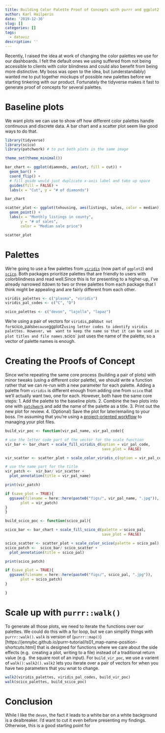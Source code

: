 ```yaml
---
title: Building Color Palette Proof of Concepts with purrr and ggplot2
author: Karl Hailperin
date: '2019-12-30'
slug: []
categories: []
tags:
  - dataviz
description: ''
---
```

Recently, I raised the idea at work of changing the color palettes we use for 
our dashboards. I felt the default ones we using suffered from not being 
accessible to clients with color blindness and could also benefit from being more
distinctive. My boss was open to the idea, but (understandably) wanted me to put 
together mockups of possible new palettes before we starting tinkering with our
product. Fortunately the tidyverse makes it fast to generate proof of concepts 
for several palettes.

# Baseline plots
We want plots we can use to show off how different color palettes handle 
continuous and discrete data. A bar chart and a scatter plot seem like 
good ways to do that.

```r
library(tidyverse)
library(scico)
library(patchwork) # to put both plots in the same image

theme_set(theme_minimal())
```

```r
bar_chart <- ggplot(diamonds, aes(cut, fill = cut)) + 
  geom_bar() + 
  coord_flip() +
  # fill guide would just duplicate x-axis label and take up space
  guides(fill = FALSE) +
  labs(x = "Cut", y = "# of diamonds")

bar_chart
```

```r
scatter_plot <- ggplot(txhousing, aes(listings, sales, color = median)) +
  geom_point() +
  labs(x = "Monthly listings in county", 
       y = "# of sales",
       color = "Median sale price")

scatter_plot
```

# Palettes
We're going to use a few palettes from
[`viridis`](https://cran.r-project.org/web/packages/viridis/vignettes/intro-to-viridis.html) 
(now part of `ggplot2`) and 
[`scico`](https://www.data-imaginist.com/2018/scico-and-the-colour-conundrum/). 
Both packages prioritize palettes that are friendly to users with 
colorblindness and read well.Since this is for presenting to a higher-up, I've 
already narrowed itdown to two or three palettes from each package that I 
think might be appealing and are fairly different from each other.

```r
viridis_palettes <- c("plasma", "viridis")
viridis_pal_codes <- c("C", "D")

scico_palettes <- c("devon", "lajolla", "lapaz")
```

We're using a pair of vectors for `viridis`_pals` but not for `scico_pals` 
because `ggplot2` using letter codes to identify viridis palettes. However, we 
want to keep the name so that it can be used in plot titles and file names.
`scico` just uses the name of the palette, so a vector of palette names is 
enough.

# Creating the Proofs of Concept
Since we're repeating the same core process (building a pair of plots) with 
minor tweaks (using a different color palette), we should write a function
rather that we can re-run with a new parameter for each palette. Adding a 
palette from `viridis` is different enough from adding one from `scico` that 
we'll actually want two, one for each. However, both have the same core steps:
1. Add the palette to the baseline plots.
2. Combine the two plots into one with [`patchwork`](https://patchwork.data-imaginist.com/index.html) and add the 
name of the palette as a title.
3. Print out the new plot for review.
4. (Optional) Save the plot for later/emailing to your boss. I'm assuming 
that you're using a [project-oriented workflow](https://www.tidyverse.org/blog/2017/12/workflow-vs-script/) to 
managing your plot files.
```r
build_vir_poc <- function(vir_pal_name, vir_pal_code){

# use the letter code part of the vector for the scale function
vir_bar <- bar_chart + scale_fill_viridis_d(option = vir_pal_code, 
                                            save_plot = FALSE)

vir_scatter <- scatter_plot + scale_color_viridis_c(option = vir_pal_code)

# use the name part for the title
vir_patch <-  vir_bar/ vir_scatter + 
  plot_annotation(title = vir_pal_name)

print(vir_patch)

if (save_plot = TRUE){
  ggsave(filename = here::here(paste0("figs/", vir_pal_name, ".jpg")),
       plot = vir_patch)
}
}
```

```r
build_scico_poc <- function(scico_pal){

scico_bar <- bar_chart + scale_fill_scico_d(palette = scico_pal,
                                            save_plot = FALSE)

scico_scatter <- scatter_plot + scale_color_scico(palette = scico_pal)
scico_patch <-  scico_bar/ scico_scatter + 
  plot_annotation(title = scico_pal)

print(scico_patch)

if (save_plot = TRUE){
  ggsave(filename = here::here(paste0("figs/", scico_pal, ".jpg")),
       plot = scico_patch)
}

}
```

# Scale up with `purrr::walk()`
To generate all those plots, we need to iterate the functions over our palettes.
We could do this with a for loop, but we can simplify things with 
`purrr::walk()`. `walk` is  version of
(`purrr::map()`)[https://jennybc.github.io/purrr-tutorial/ls01_map-name-position-shortcuts.html] that is designed for functions where we care about the side effects (e.g. 
creating a plot, writing to a file) instead of a traditional return value (e.g. 
the square root of an input). For `build_vir_poc`, we use a varient of `walk()`: 
`walk2()`. `walk2` lets you iterate over a pair of vectors for when you have two 
parameters that you wnat to change.
```r
walk2(viridis_palettes, viridis_pal_codes, build_vir_poc)
walk(scico_palettes, build_scico_poc)
```

# Conclusion
While I like the `devon`, the fact it leads to a white bar on a white background
is a dealbreaker. I'd want to cut it even before presenting my findings. 
Otherwise, this is a good starting point for 
